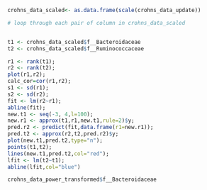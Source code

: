 ```r
crohns_data_scaled<- as.data.frame(scale(crohns_data_update)) 

# loop through each pair of column in crohns_data_scaled


t1 <- crohns_data_scaled$f__Bacteroidaceae
t2 <- crohns_data_scaled$f__Ruminococcaceae

r1 <- rank(t1);
r2 <- rank(t2);
plot(r1,r2);
calc_cor=cor(r1,r2);
s1 <- sd(r1);
s2 <- sd(r2);
fit <- lm(r2~r1);
abline(fit);
new.t1 <- seq(-3, 4,l=100);
new.r1 <- approx(t1,r1,new.t1,rule=2)$y;
pred.r2 <- predict(fit,data.frame(r1=new.r1));
pred.t2 <- approx(r2,t2,pred.r2)$y;
plot(new.t1,pred.t2,type="n");
points(t1,t2);
lines(new.t1,pred.t2,col="red");
lfit <- lm(t2~t1);
abline(lfit,col="blue")
```


```r
crohns_data_power_transformed$f__Bacteroidaceae
```